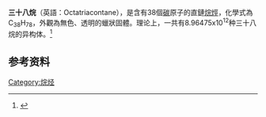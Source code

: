 {{Chembox
| Name = 三十八烷
| NameEn = Octatriacontane
| ImageFile = octatriacontane.png
| ImageFile1 = octatriacontane3D.png
| IUPACName = 
| IUPACNameZh = 
| OtherNames = 
| Section1 = {{Chembox Identifiers
|   CASNo = 7194-85-6
|   CASNo_Ref = {{cascite|correct|CAS}}
| PubChem = 23599
| chEBI = 
| NrE = 
| FEMA = 
| SMILES = CCCCCCCCCCCCCCCCCCCCCCCCCCCCCCCCCCCCCC
| InChI = InChI=1/C38H78/c1-3-5-7-9-11-13-15-17-19-21-23-25-27-29-31-33-35-37-38-36-34-32-30-28-26-24-22-20-18-16-14-12-10-8-6-
4-2/h3-38H2,1-2H3
| InChIKey = 
| StdInChI = 
| StdInChIKey =  
  }}
| Section2 = {{Chembox Properties
|   Formula = C<sub>38</sub>H<sub>78</sub>
|   MolarMass = 535.03
|   Appearance = 無色蠟狀固體
|   Density = 0.9101
|   MeltingPt= 80 - 81 °C<ref>{{cite journal|journal=The Journal of Organic Chemistry|volume=14|issue=1|language=en|issn=0022-3263|date=1949-01|pages=147–154|doi=10.1021/jo01153a021|url=https://pubs.acs.org/doi/abs/10.1021/jo01153a021|title=BRANCHED-CHAIN FATTY ACIDS. X. SYNTHESIS OF ACIDS WITH BRANCHING METHYL GROUPS NEAR THE CARBOXYL|accessdate=2021-10-11|author=James Cason, Helen J. Wolfhagen, Winifred Tarpey, Raylene E. Adams}}</ref>
|   BoilingPt = 511°C
|   Solubility =  }}
| Section3 = {{Chembox Hazards
|   MainHazards = 
|   FlashPt = 
|   Autoignition =  }}

}}
'''三十八烷'''（英語：Octatriacontane），是含有38個[[碳|碳]]原子的直鏈[[烷烴|烷烴]]，化學式為C<sub>38</sub>H<sub>78</sub>，外觀為無色、透明的蠟狀固體。理论上，一共有8.96475x10<sup>12</sup>种三十八烷的异构体。<ref>{{cite web|url=http://www.vias.org/genchem/orgcomp_alkanes_list.html|title=List of Alkanes|author=Hans Lohninger|date=2011-05-20|accessdate=2020-11-06|publisher=VIAS Library - General Chemistry|archive-date=2020-05-27|archive-url=https://web.archive.org/web/20200527084244/http://www.vias.org/genchem/orgcomp_alkanes_list.html|dead-url=no}}</ref>

==参考资料==
{{reflist}}
{{烷烃}}

[[Category:烷烃|Category:烷烃]]